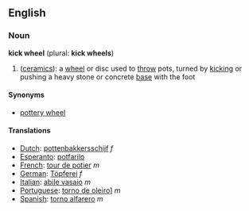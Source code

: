 ==English==

===Noun===
'''kick wheel''' (plural: '''kick wheels''')

# ([[ceramic]]s): a [[wheel]] or disc used to [[throw]] pots, turned by [[kick]]ing or pushing a heavy stone or concrete [[base]] with the foot

====Synonyms====
* [[pottery wheel]]

====Translations====
*[[Dutch]]: [[pottenbakkersschijf]] ''f''
*[[Esperanto]]: [[potfarilo]]
*[[French]]: [[tour de potier]] ''m''
*[[German]]: [[Töpferei]] ''f''
*[[Italian]]: [[abile vasaio]] ''m''
*[[Portuguese]]: [[torno de oleiro]]] ''m''
*[[Spanish]]: [[torno alfarero]] ''m''